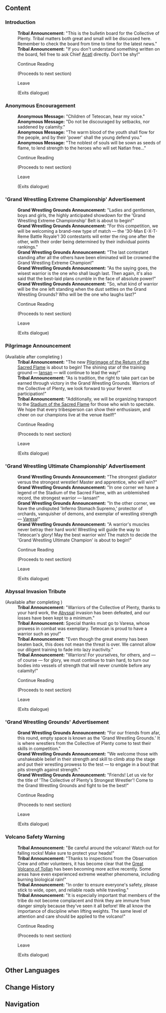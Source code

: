 {{Stub|Check conditions}}
{{Location Infobox
|image        = <gallery>
Sign Collective of Plenty Bulletin Board.png|In-game
Sign Collective of Plenty Bulletin Board Location.png|Map
</gallery>
|type         = Point of Interest
|type2        = Bulletin Board
|map_level    = 
|poi          = 
|subarea      = "Collective of Plenty"
|area         = Atocpan
|subregion    = 
|region       = Natlan
}}
{{Location Intro|The '''Collective of Plenty Bulletin Board'''|description=<p>{{If Self|Collective of Plenty Bulletin Board|It|The Collective of Plenty Bulletin Board}} can be found at the southeast corner of the [[Grand Wrestling Grounds]]. The messages randomly cycle through every time "Continue Reading" is selected.</p>}}

==Content==
{{Dialogue Start}}
===Introduction===
:'''Tribal Announcement:''' "This is the bulletin board for the Collective of Plenty. Tribal matters both great and small will be discussed here. Remember to check the board from time to time for the latest news."
:'''Tribal Announcement:''' "If you don't understand something written on the board, fell free to ask Chief [[Acatl]] directly. Don't be shy!"
:{{DIcon}} Continue Reading
:;(Proceeds to next section)
:{{DIcon}} Leave
:;(Exits dialogue)

===Anonymous Encouragement===
:'''Anonymous Message:''' "Children of Teteocan, hear my voice."
:'''Anonymous Message:''' "Do not be discouraged by setbacks, nor saddened by calamity."
:'''Anonymous Message:''' "The warm blood of the youth shall flow for the people, and by their 'power' shall the young defend you."
:'''Anonymous Message:''' "The noblest of souls will be sown as seeds of flame, to lend strength to the heroes who will set Natlan free..."
:{{DIcon}} Continue Reading
:;(Proceeds to next section)
:{{DIcon}} Leave
:;(Exits dialogue)

==='Grand Wrestling Extreme Championship' Advertisement===
:'''Grand Wrestling Grounds Announcement:''' "Ladies and gentlemen, boys and girls, the highly anticipated showdown for the 'Grand Wrestling Extreme Championship' Belt is about to begin!"
:'''Grand Wrestling Grounds Announcement:''' "For this competition, we will be welcoming a brand-new type of match &mdash; the '30-Man E-X-T-Reme Battle Royale'! 30 contestants will enter the ring one after the other, with their order being determined by their individual points rankings."
:'''Grand Wrestling Grounds Announcement:''' "The last contestant standing after all the others have been eliminated will be crowned the Grand Wrestling Extreme Champion!"
:'''Grand Wrestling Grounds Announcement:''' "As the saying goes, the wisest warrior is the one who shall laugh last. Then again, it's also said that the best-laid plans crumble in the face of absolute power!"
:'''Grand Wrestling Grounds Announcement:''' "So, what kind of warrior will be the one left standing when the dust settles on the Grand Wrestling Grounds? Who will be the one who laughs last?"
:{{DIcon}} Continue Reading
:;(Proceeds to next section)
:{{DIcon}} Leave
:;(Exits dialogue)

===Pilgrimage Announcement===
;(Available after completing {{Cx}})<!-- Incandescent Ode of Resurrection? -->
:'''Tribal Announcement:''' "The new [[Pilgrimage of the Return of the Sacred Flame]] is about to begin! The shining star of the training ground &mdash; {{Rubi|Uwezo|Power}} [[Iansan]] &mdash; will continue to lead the way!" 
:'''Tribal Announcement:''' "As is tradition, the right to take part can be earned through victory in the Grand Wrestling Grounds. Warriors of the Collective of Plenty, we look forward to your fervent participation!"
:'''Tribal Announcement:''' "Additionally, we will be organizing transport to the [[Stadium of the Sacred Flame]] for those who wish to spectate. We hope that every tribesperson can show their enthusiasm, and cheer on our champions live at the venue itself!"
:{{DIcon}} Continue Reading
:;(Proceeds to next section)
:{{DIcon}} Leave
:;(Exits dialogue)

==='Grand Wrestling Ultimate Championship' Advertisement===
:'''Grand Wrestling Grounds Announcement:''' "The strongest gladiator versus the strongest wrestler! Master and apprentice, who will win?"
:'''Grand Wrestling Grounds Announcement:''' "In one corner we have a legend of the Stadium of the Sacred Flame, with an unblemished record, the strongest warrior &mdash; {{Rubi|Uwezo|Power}} Iansan!"
:'''Grand Wrestling Grounds Announcement:''' "In the other corner, we have the undisputed 'Inferno Stomach Supremo,' protector of orchards, vanquisher of demons, and exemplar of wrestling strength &mdash; [[Varesa]]!"
:'''Grand Wrestling Grounds Announcement:''' "A warrior's muscles never betray their hard work! Wrestling will guide the way to Teteocan's glory! May the best warrior win! The match to decide the 'Grand Wrestling Ultimate Champion' is about to begin!"
:{{DIcon}} Continue Reading
:;(Proceeds to next section)
:{{DIcon}} Leave
:;(Exits dialogue)

===Abyssal Invasion Tribute===
;(Available after completing {{Cx}})<!-- Incandescent Ode of Resurrection? -->
:'''Tribal Announcement:''' "Warriors of the Collective of Plenty, thanks to your hard work, the [[Abyss]]al invasion has been defeated, and our losses have been kept to a minimum."
:'''Tribal Announcement:''' Special thanks must go to Varesa, whose prowess in combat was exemplary. Teteocan is proud to have a warrior such as you!"
:'''Tribal Announcement:''' "Even though the great enemy has been beaten back, this does not mean the threat is over. We cannot allow our diligent training to fade into lazy inactivity."
:'''Tribal Announcement:''' "Warriors! For yourselves, for others, and &mdash; of course &mdash; for glory, we must continue to train hard, to turn our bodies into vessels of strength that will never crumble before any calamity!"
:{{DIcon}} Continue Reading
:;(Proceeds to next section)
:{{DIcon}} Leave
:;(Exits dialogue)

==='Grand Wrestling Grounds' Advertisement===
:'''Grand Wrestling Grounds Announcement:''' "For our friends from afar, this round, empty space is known as the 'Grand Wrestling Grounds.' It is where wrestlers from the Collective of Plenty come to test their skills in competition."
:'''Grand Wrestling Grounds Announcement:''' "We welcome those with unshakeable belief in their strength and skill to climb atop the stage and put their wrestling prowess to the test &mdash; to engage in a bout that pits strength against strength."
:'''Grand Wrestling Grounds Announcement:''' "Friends! Let us vie for the title of 'The Collective of Plenty's Strongest Wrestler'! Come to the Grand Wrestling Grounds and fight to be the best!"
:{{DIcon}} Continue Reading
:;(Proceeds to next section)
:{{DIcon}} Leave
:;(Exits dialogue)

===Volcano Safety Warning===
:'''Tribal Announcement:''' "Be careful around the volcano! Watch out for falling rocks! Make sure to protect your heads!"
:'''Tribal Announcement:''' "Thanks to inspections from the Observation Crew and other volunteers, it has become clear that the [[Great Volcano of Tollan]] has been becoming more active recently. Some areas have even experienced extreme weather phenomena, including burning biological rain!"
:'''Tribal Announcement:''' "In order to ensure everyone's safety, please stick to wide, open, and reliable roads while traveling."
:'''Tribal Announcement:''' "It is especially important that members of the tribe do not become complacent and think they are immune from danger simply because they've seen it all before! We all know the importance of discipline when lifting weights. The same level of attention and care should be applied to the volcano!"
:{{DIcon}} Continue Reading
:;(Proceeds to next section)
:{{DIcon}} Leave
:;(Exits dialogue)
{{Dialogue End}}

==Other Languages==
{{Other Languages|default_hidden=1
|en      = 
|zhs     = 
|zhs_rm  = 
|zht     = 
|zht_rm  = 
|ja      = 
|ja_rm   = 
|ko      = 
|es      = 
|fr      = 
|ru      = 
|th      = 
|th_rm   = 
|vi      = 
|de      = 
|id      = 
|pt      = 
|tr      = 
|it      = 
}}

==Change History==
{{Change History|5.5}}

==Navigation==
{{PoI Navbox|Natlan}}